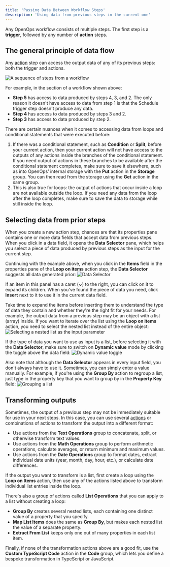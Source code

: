 ```yaml
---
title: 'Passing Data Between Workflow Steps'
description: 'Using data from previous steps in the current one'
---
```


Any OpenOps workflow consists of multiple steps. The first step is a **trigger**, followed by any number of **action** steps.

## The general principle of data flow

Any [action](/workflow-management/actions/) step can access the output data of any of its previous steps: both the trigger and actions.

![A sequence of steps from a workflow](/images/parameters-example.png)

For example, in the section of a workflow shown above:
* **Step 5** has access to data produced by steps 4, 3, and 2. The only reason it doesn't have access to data from step 1 is that the Schedule trigger step doesn't produce any data.
* **Step 4** has access to data produced by steps 3 and 2.
* **Step 3** has access to data produced by step 2.

There are certain nuances when it comes to accessing data from loops and conditional statements that were executed before:
1. If there was a conditional statement, such as **Condition** or **Split**, before your current action, then your current action will not have access to the outputs of any actions inside the branches of the conditional statement. If you need output of actions in these branches to be available after the conditional statement completes, make sure to save it elsewhere, such as into OpenOps’ internal storage with the **Put** action in the **Storage** group. You can then read from the storage using the **Get** action in the same group.
2. This is also true for loops: the output of actions that occur inside a loop are not available outside the loop. If you need any data from the loop after the loop completes, make sure to save the data to storage while still inside the loop.

## Selecting data from prior steps

When you create a new action step, chances are that its properties pane contains one or more data fields that accept data from previous steps. When you click in a data field, it opens the **Data Selector** pane, which helps you select a piece of data produced by previous steps as the input for the current step.

Continuing with the example above, when you click in the **Items** field in the properties pane of the **Loop on items** action step, the **Data Selector** suggests all data generated prior:
![Data Selector](/images/parameters-data-selector.png)

If an item in this panel has a caret (**⌄**) to the right, you can click on it to expand its children. When you've found the piece of data you need, click **Insert** next to it to use it in the current data field.

Take time to expand the items before inserting them to understand the type of data they contain and whether they're the right fit for your needs. For example, the output data from a previous step may be an object with a list (array) inside. If you want to iterate over the list using the **Loop on items** action, you need to select the nested list instead of the entire object:
![Selecting a nested list as the input parameter](/images/parameters-nested-array.png)

If the type of data you want to use as input is a list, before selecting it with the **Data Selector**, make sure to switch on **Dynamic value** mode by clicking the toggle above the data field:
![Dynamic value toggle](/images/parameters-dynamic-value.png)

Also note that although the **Data Selector** appears in every input field, you don't always have to use it. Sometimes, you can simply enter a value manually. For example, if you're using the **Group By** action to regroup a list, just type in the property key that you want to group by in the **Property Key** field:
![Grouping a list](/images/parameters-group-by.png)

## Transforming outputs

Sometimes, the output of a previous step may not be immediately suitable for use in your next steps. In this case, you can use several [actions](/workflow-management/actions/) or combinations of actions to transform the output into a different format:
* Use actions from the **Text Operations** group to concatenate, split, or otherwise transform text values.
* Use actions from the **Math Operations** group to perform arithmetic operations, calculate averages, or return minimum and maximum values.
* Use actions from the **Date Operations** group to format dates, extract individual date units (year, month, day, hour, etc.), or calculate date differences.

If the output you want to transform is a list, first create a loop using the **Loop on Items** action, then use any of the actions listed above to transform individual list entries inside the loop.

There's also a group of actions called **List Operations** that you can apply to a list without creating a loop:
* **Group By** creates several nested lists, each containing one distinct value of a property that you specify.
* **Map List Items** does the same as **Group By**, but makes each nested list the value of a separate property.
* **Extract From List** keeps only one out of many properties in each list item.

Finally, if none of the transformation actions above are a good fit, use the **Custom TypeScript Code** action in the **Code** group, which lets you define a bespoke transformation in TypeScript or JavaScript.
